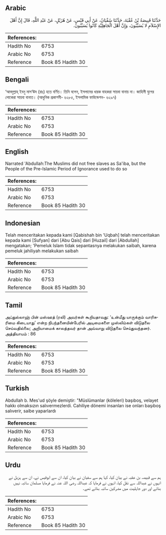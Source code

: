 ## Arabic


<div dir="rtl" lang="ar" style={{fontSize:'larger',backgroundColor:'#f8f9fa',padding:20}}>
حَدَّثَنَا قَبِيصَةُ بْنُ عُقْبَةَ، حَدَّثَنَا سُفْيَانُ، عَنْ أَبِي قَيْسٍ، عَنْ هُزَيْلٍ، عَنْ عَبْدِ اللَّهِ، قَالَ إِنَّ أَهْلَ الإِسْلاَمِ لا يُسَيِّبُونَ، وَإِنَّ أَهْلَ الْجَاهِلِيَّةِ كَانُوا يُسَيِّبُونَ‏.‏
</div>
<div style={{backgroundColor:'#f8f9fa',padding:20, marginBottom: 10}}><table> <thead> <tr> <th>References:</th> <th></th> </tr> </thead> <tbody><tr><td>Hadith No</td><td>6753</td></tr><tr><td>Arabic No</td><td>6753</td></tr><tr><td>Reference</td><td>Book 85 Hadith 30</td></tr></tbody></table></div>

## Bengali


<div dir="ltr" lang="bn" style={{fontSize:'larger',backgroundColor:'#f8f9fa',padding:20}}>
‘আবদুল্লাহ্ ইবনু মাস‘ঊদ (রাঃ) হতে বর্ণিত। তিনি বলেন, ইসলামের ধারক বাহকরা সায়বা বানায় না। জাহিলী যুগের লোকেরা সায়বা বানাত। (আধুনিক প্রকাশনী- ৬২৮৫, ইসলামিক ফাউন্ডেশন- ৬২৯৭)
</div>
<div style={{backgroundColor:'#f8f9fa',padding:20, marginBottom: 10}}><table> <thead> <tr> <th>References:</th> <th></th> </tr> </thead> <tbody><tr><td>Hadith No</td><td>6753</td></tr><tr><td>Arabic No</td><td>6753</td></tr><tr><td>Reference</td><td>Book 85 Hadith 30</td></tr></tbody></table></div>

## English


<div dir="ltr" lang="en" style={{fontSize:'larger',backgroundColor:'#f8f9fa',padding:20}}>
Narrated 'Abdullah:The Muslims did not free slaves as Sa'iba, but the People of the Pre-lslamic Period of Ignorance used to do so
</div>
<div style={{backgroundColor:'#f8f9fa',padding:20, marginBottom: 10}}><table> <thead> <tr> <th>References:</th> <th></th> </tr> </thead> <tbody><tr><td>Hadith No</td><td>6753</td></tr><tr><td>Arabic No</td><td>6753</td></tr><tr><td>Reference</td><td>Book 85 Hadith 30</td></tr></tbody></table></div>

## Indonesian


<div dir="ltr" lang="id" style={{fontSize:'larger',backgroundColor:'#f8f9fa',padding:20}}>
Telah menceritakan kepada kami [Qabishah bin 'Uqbah] telah menceritakan kepada kami [Sufyan] dari [Abu Qais] dari [Huzail] dari [Abdullah] mengatakan; 'Pemeluk Islam tidak sepantasnya melakukan saibah, karena pemeluk jahiliyah melakukan saibah
</div>
<div style={{backgroundColor:'#f8f9fa',padding:20, marginBottom: 10}}><table> <thead> <tr> <th>References:</th> <th></th> </tr> </thead> <tbody><tr><td>Hadith No</td><td>6753</td></tr><tr><td>Arabic No</td><td>6753</td></tr><tr><td>Reference</td><td>Book 85 Hadith 30</td></tr></tbody></table></div>

## Tamil


<div dir="ltr" lang="ta" style={{fontSize:'larger',backgroundColor:'#f8f9fa',padding:20}}>
அப்துல்லாஹ் பின் மஸ்ஊத் (ரலி) அவர்கள் கூறியதாவது: ‘உன்மீது யாருக்கும் வாரிசுரிமை கிடையாது’ என்ற நிபந்தனையின்பேரில் அடிமைகளை முஸ்லிம்கள் விடுதலை செய்வதில்லை; அறியாமைக் காலத்தவர் தான் அவ்வாறு விடுதலை செய்துவந்தனர். அத்தியாயம் : 86
</div>
<div style={{backgroundColor:'#f8f9fa',padding:20, marginBottom: 10}}><table> <thead> <tr> <th>References:</th> <th></th> </tr> </thead> <tbody><tr><td>Hadith No</td><td>6753</td></tr><tr><td>Arabic No</td><td>6753</td></tr><tr><td>Reference</td><td>Book 85 Hadith 30</td></tr></tbody></table></div>

## Turkish


<div dir="ltr" lang="tr" style={{fontSize:'larger',backgroundColor:'#f8f9fa',padding:20}}>
Abdullah b. Mes'ud şöyle demiştir: "Müslümanlar (köleleri) başıboş, velayet hakkı olmaksızın salıvermezlerdi. Cahiliye dönemi insanları ise onları başıboş salıverir, saibe yaparlardı
</div>
<div style={{backgroundColor:'#f8f9fa',padding:20, marginBottom: 10}}><table> <thead> <tr> <th>References:</th> <th></th> </tr> </thead> <tbody><tr><td>Hadith No</td><td>6753</td></tr><tr><td>Arabic No</td><td>6753</td></tr><tr><td>Reference</td><td>Book 85 Hadith 30</td></tr></tbody></table></div>

## Urdu


<div dir="rtl" lang="ur" style={{fontSize:'larger',backgroundColor:'#f8f9fa',padding:20}}>
ہم سے قبیصہ بن عقبہ نے بیان کیا، کہا ہم سے سفیان نے بیان کیا، ان سے ابوقیس نے، ان سے ہزیل نے انہوں نے عبداللہ سے نقل کیا، انہوں نے فرمایا کہ عبداللہ رضی اللہ عنہ نے فرمایا مسلمان سائبہ نہیں بناتے اور دور جاہلیت میں مشرکین سائبہ بناتے تھے۔
</div>
<div style={{backgroundColor:'#f8f9fa',padding:20, marginBottom: 10}}><table> <thead> <tr> <th>References:</th> <th></th> </tr> </thead> <tbody><tr><td>Hadith No</td><td>6753</td></tr><tr><td>Arabic No</td><td>6753</td></tr><tr><td>Reference</td><td>Book 85 Hadith 30</td></tr></tbody></table></div>